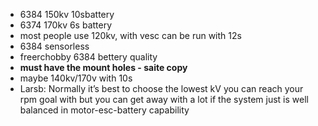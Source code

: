 - 6384 150kv 10sbattery
- 6374 170kv 6s battery
- most people use 120kv, with vesc can be run with 12s
- 6384 sensorless
- freerchobby 6384 bettery quality
- **must have the mount holes - saite copy**
- maybe 140kv/170v with 10s
- Larsb: Normally it’s best to choose the lowest kV you can reach your rpm goal with but you can get away with a lot if the system just is well balanced in motor-esc-battery capability
